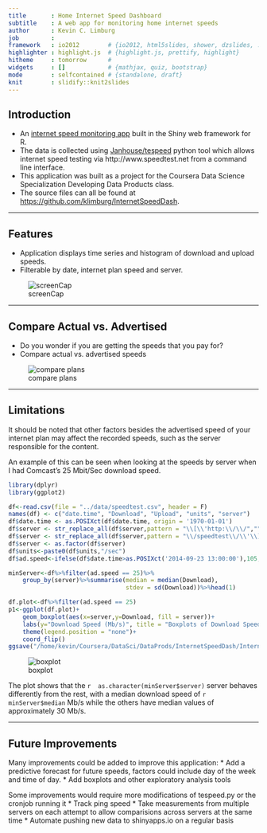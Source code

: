 ```yaml
---
title       : Home Internet Speed Dashboard
subtitle    : A web app for monitoring home internet speeds
author      : Kevin C. Limburg
job         : 
framework   : io2012        # {io2012, html5slides, shower, dzslides, ...}
highlighter : highlight.js  # {highlight.js, prettify, highlight}
hitheme     : tomorrow      # 
widgets     : []            # {mathjax, quiz, bootstrap}
mode        : selfcontained # {standalone, draft}
knit        : slidify::knit2slides
---
```


<!-- Limit image width and height -->
<style type='text/css'>
img {
    max-height: 500px;
    max-width: 800px;
}
</style>

<!-- Center image on slide -->
<script src="http://ajax.aspnetcdn.com/ajax/jQuery/jquery-1.7.min.js"></script>
<script type='text/javascript'>
$(function() {
    $("p:has(img)").addClass('centered');
});
</script>    

## Introduction

* An [internet speed monitoring app](https://klimburg.shinyapps.io/InternetSpeedDash/) built in the Shiny web framework for R. 
* The data is collected using [Janhouse/tespeed](https://github.com/Janhouse/tespeed) python tool which allows internet speed testing via http://www.speedtest.net from a command line interface.
* This application was built as a project for the Coursera Data Science Specialization Developing Data Products class.
* The source files can all be found at [https://github.com/klimburg/InternetSpeedDash](https://github.com/klimburg/InternetSpeedDash).

---

## Features

* Application displays time series and histogram of download and upload speeds.
* Filterable by date, internet plan speed and server.

![screenCap](assets/img/ScreenCap.png)


---

## Compare Actual vs. Advertised 

* Do you wonder if you are getting the speeds that you pay for?
* Compare actual vs. advertised speeds

![compare plans](assets/img/ComparePlans.png)


---

## Limitations

It should be noted that other factors besides the advertised speed of your internet plan may affect the recorded speeds, such as the server responsible for the content.

An example of this can be seen when looking at the speeds by server when I had Comcast's 25 Mbit/Sec download speed. 

```r
library(dplyr)
library(ggplot2)

df<-read.csv(file = "../data/speedtest.csv", header = F)
names(df) <- c("date.time", "Download", "Upload", "units", "server")
df$date.time <- as.POSIXct(df$date.time, origin = '1970-01-01')
df$server <- str_replace_all(df$server,pattern = "\\[\\'http:\\/\\/","")
df$server <- str_replace_all(df$server,pattern = "\\/speedtest\\/\\'\\]","")
df$server <- as.factor(df$server)
df$units<-paste0(df$units,"/sec")
df$ad.speed<-ifelse(df$date.time>as.POSIXct('2014-09-23 13:00:00'),105,25)

minServer<-df%>%filter(ad.speed == 25)%>%
    group_by(server)%>%summarise(median = median(Download),
                                 stdev = sd(Download))%>%head(1)

df.plot<-df%>%filter(ad.speed == 25)
p1<-ggplot(df.plot)+
    geom_boxplot(aes(x=server,y=Download, fill = server))+
    labs(y="Download Speed (Mb/s)", title = "Boxplots of Download Speed by Server\n 25 Mb/s DL Speed Advertised")+
    theme(legend.position = "none")+
    coord_flip()
ggsave("/home/kevin/Coursera/DataSci/DataProds/InternetSpeedDash/Internet-Speed-Dashboard-Pres/assets/img/boxplot1.png",p1,width = 8, height = 4, dpi = 72)
```
![boxplot](assets/img/boxplot1.png)

The plot shows that the `r  as.character(minServer$server)` server behaves differently from the rest, with a median download speed of `r minServer$median` Mb/s while the others have median values of approximately 30 Mb/s. 

---

## Future Improvements

Many improvements could be added to improve this application:
* Add a predictive forecast for future speeds, factors could include day of the week and time of day.
* Add boxplots and other exploratory analysis tools

Some improvements would require more modifications of tespeed.py or the cronjob running it
* Track ping speed
* Take measurements from multiple servers on each attempt to allow comparisions across servers at the same time
* Automate pushing new data to shinyapps.io on a regular basis




